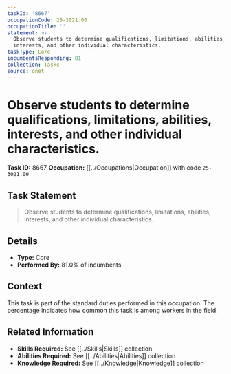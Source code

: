 ```yaml
---
taskId: '8667'
occupationCode: 25-3021.00
occupationTitle: ''
statement: >-
  Observe students to determine qualifications, limitations, abilities,
  interests, and other individual characteristics.
taskType: Core
incumbentsResponding: 81
collection: Tasks
source: onet
---
```

# Observe students to determine qualifications, limitations, abilities, interests, and other individual characteristics.

**Task ID:** 8667
**Occupation:** [[../Occupations|Occupation]] with code `25-3021.00`

## Task Statement

> Observe students to determine qualifications, limitations, abilities, interests, and other individual characteristics.

## Details

- **Type:** Core
- **Performed By:** 81.0% of incumbents

## Context

This task is part of the standard duties performed in this occupation. The percentage indicates how common this task is among workers in the field.

## Related Information

- **Skills Required:** See [[../Skills|Skills]] collection
- **Abilities Required:** See [[../Abilities|Abilities]] collection
- **Knowledge Required:** See [[../Knowledge|Knowledge]] collection
